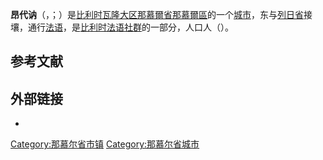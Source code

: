 {{noteTA|G1=比利时地名}}
{{Infobox Belgium municipality
|name             = 昂代讷
|native_name      = <small>{{native name|fr|Andenne}}<br>{{native name|wa|Andene}}</small>
|type             = {{BEL}}[[比利时城市列表|城市]]
|picture          = Hotel de Ville Andenne.JPG
|picture-legend   = 市政厅
|map              = Andenne Namur Belgium Map.svg
|map-legend       = 昂代讷在[[那慕爾省|那慕爾省]]的位置
|arms             = Blason ville be Andenne (Namur).svg
|flag             = Flag of Andenne.svg
|region           = {{BE-REG-WAL}}
|community        = {{BE-FR}}
|province         = {{BE-PROV-NM}}
|arrondissement   = [[那慕爾區|那慕爾區]]
|nis              = 92003
|mayor            = Claude Eerdekens ([[社会党_(比利时)|PS]], PSD@)
|majority         = PSD@
|postal-codes     = 5300
|telephone-area   = 085 and 081
|web              = [http://www.andenne.be/ www.andenne.be]
|coordinates      = {{coord|50|29|N|05|06|E|region:BE|display=inline,title}}
}}
'''昂代讷'''（{{lang-fr|Andenne}}，{{IPA-fr|ɑ̃dɛn}}；{{lang-wa|Andene}}）是[[比利时|比利时]][[瓦隆大区|瓦隆大区]][[那慕爾省|那慕爾省]][[那慕爾區|那慕爾區]]的一个[[比利时城市列表|城市]]，东与[[列日省|列日省]]接壤，通行[[法语|法语]]，是[[比利时法语社群|比利时法语社群]]的一部分，人口{{wikidata|property|normal+|P1082}}人（{{wikidata|qualifier|P1082|P585}}）。

== 参考文献 ==
{{Reflist}}

==外部链接==
* {{Commons category-inline|Andenne}}

{{那慕尔省市镇}}
{{Authority control}}
{{DEFAULTSORT:Andenne}}
[[Category:那慕尔省市镇|Category:那慕尔省市镇]]
[[Category:那慕尔省城市|Category:那慕尔省城市]]
{{Namur-geo-stub}}